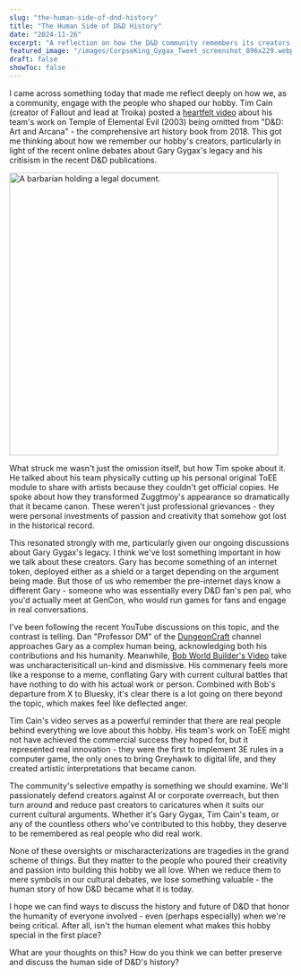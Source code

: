 ```yaml
---
slug: "the-human-side-of-dnd-history"
title: "The Human Side of D&D History"
date: "2024-11-26"
excerpt: "A reflection on how the D&D community remembers its creators, sparked by Tim Cains ToEE story and the ongoing discussions about Gary Gygaxs legacy."
featured_image: "/images/CorpseKing_Gygax_Tweet_screenshot_896x229.webp"
draft: false
showToc: false
---
```


I came across something today that made me reflect deeply on how we, as a community, engage with the people who shaped our hobby. Tim Cain (creator of Fallout and lead at Troika) posted a <a href="https://www.youtube.com/watch?v=kYg6uz1Gqf4" target="_blank">heartfelt video</a> about his team's work on Temple of Elemental Evil (2003) being omitted from "D&D: Art and Arcana" - the comprehensive art history book from 2018. This got me thinking about how we remember our hobby's creators, particularly in light of the recent online debates about Gary Gygax's legacy and his critisism in the recent D&D publications.

<img src="/images/CorpseKing_Gygax_Tweet_screenshot_480x504.webp" alt="A barbarian holding a legal document." width="480" height="504" />

What struck me wasn't just the omission itself, but how Tim spoke about it. He talked about his team physically cutting up his personal original ToEE module to share with artists because they couldn't get official copies. He spoke about how they transformed Zuggtmoy's appearance so dramatically that it became canon. These weren't just professional grievances - they were personal investments of passion and creativity that somehow got lost in the historical record.

This resonated strongly with me, particularly given our ongoing discussions about Gary Gygax's legacy. I think we've lost something important in how we talk about these creators. Gary has become something of an internet token, deployed either as a shield or a target depending on the argument being made. But those of us who remember the pre-internet days know a different Gary - someone who was essentially every D&D fan's pen pal, who you'd actually meet at GenCon, who would run games for fans and engage in real conversations.

I've been following the recent YouTube discussions on this topic, and the contrast is telling. Dan "Professor DM" of the <a href="https://www.youtube.com/watch?v=Esf22_cFQ4o" target="_blank">DungeonCraft</a> channel approaches Gary as a complex human being, acknowledging both his contributions and his humanity. Meanwhile, <a href="https://www.youtube.com/watch?v=ATwHT-3YLzk" target="_blank">Bob World Builder's Video</a> take was uncharacterisiticall un-kind and dismissive.  His commenary feels more like a response to a meme, conflating Gary with current cultural battles that have nothing to do with his actual work or person. Combined with Bob's departure from X to Bluesky, it's clear there is a lot going on there beyond the topic, which makes feel like deflected anger.

Tim Cain's video serves as a powerful reminder that there are real people behind everything we love about this hobby. His team's work on ToEE might not have achieved the commercial success they hoped for, but it represented real innovation - they were the first to implement 3E rules in a computer game, the only ones to bring Greyhawk to digital life, and they created artistic interpretations that became canon.

The community's selective empathy is something we should examine. We'll passionately defend creators against AI or corporate overreach, but then turn around and reduce past creators to caricatures when it suits our current cultural arguments. Whether it's Gary Gygax, Tim Cain's team, or any of the countless others who've contributed to this hobby, they deserve to be remembered as real people who did real work.

None of these oversights or mischaracterizations are tragedies in the grand scheme of things. But they matter to the people who poured their creativity and passion into building this hobby we all love. When we reduce them to mere symbols in our cultural debates, we lose something valuable - the human story of how D&D became what it is today.

I hope we can find ways to discuss the history and future of D&D that honor the humanity of everyone involved - even (perhaps especially) when we're being critical. After all, isn't the human element what makes this hobby special in the first place?

What are your thoughts on this? How do you think we can better preserve and discuss the human side of D&D's history?